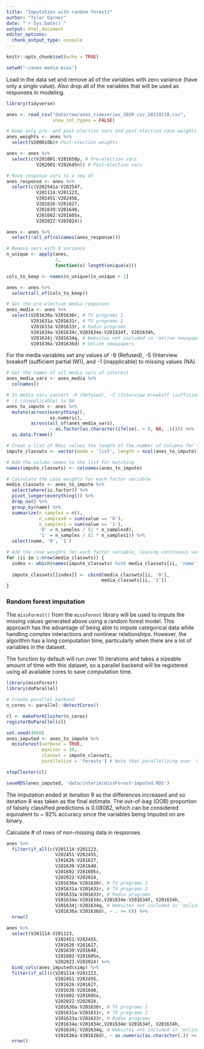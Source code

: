 ```yaml
---
title: "Imputation with random forests"
author: "Tyler Garner"
date: "`r Sys.Date()`"
output: html_document
editor_options: 
  chunk_output_type: console
---
```


```r
knitr::opts_chunk$set(echo = TRUE)

setwd("~/anes-media-bias")
```

Load in the data set and remove all of the variables with zero variance (have only a single value).  Also drop all of the variables that will be used as responses in modeling.

```r
library(tidyverse)

anes <- read_csv("data/raw/anes_timeseries_2020_csv_20220210.csv",
                 show_col_types = FALSE)

# Keep only pre- and post-election vars and post-election case weights
anes_weights <- anes %>%
  select(V200010b)# Post-election weights

anes <- anes %>%
  select(c(V201001:V201658p, # Pre-election vars
           V202001:V202645n)) # Post-election vars

# Move response vars to a new df
anes_response <- anes %>%
  select(c(V202541a:V202547,
           V201114:V201123,
           V202451:V202456,
           V201626:V201627,
           V201639:V201640,
           V201602:V201605x,
           V202022:V202024))

anes <- anes %>%
  select(!all_of(colnames(anes_response)))

# Remove vars with 0 variance
n_unique <- apply(anes,
                  2,
                  function(x) length(unique(x)))

cols_to_keep <- names(n_unique)[n_unique > 1]

anes <- anes %>%
  select(all_of(cols_to_keep))

# Get the pre-election media responses
anes_media <- anes %>%
  select(V201630a:V201630r, # TV programs 1
         V201631a:V201631r, # TV programs 2
         V201633a:V201633r, # Radio programs
         V201634a:V201634c,V201634e:V201634f, V201634h,
         V201634j:V201634q, # Websites not included in 'online newspapers'
         V201636a:V201636d) # Online newspapers
```

For the media variables set any values of -9 (Refused), -5 (Interview breakoff (sufficient partial IW)), and -1 (inapplicable) to missing values (NA).

```r
# Get the names of all media vars of interest
anes_media_vars <- anes_media %>%
  colnames()

# In media vars convert -9 (Refused), -5 (Interview breakoff (sufficient partial IW)), and
# -1 (inapplicable) to NA
anes_to_impute <- anes %>%
  mutate(across(everything(),
                as.numeric),
         across(all_of(anes_media_vars),
                ~ as.factor(as.character(ifelse(. < 0, NA, .))))) %>%
  as.data.frame()
```

```r
# Creat a list of NULL values the length of the number of columns for the imputation dataset
impute_classwts <- vector(mode = 'list', length = ncol(anes_to_impute))

# Add the column names to the list for matching
names(impute_classwts) <- colnames(anes_to_impute)

# Calculate the case weights for each factor variable
media_classwts <- anes_to_impute %>%
  select(where(is.factor)) %>%
  pivot_longer(everything()) %>%
  drop_na() %>%
  group_by(name) %>%
  summarize(n_samples = n(),
            n_samples0 = sum(value == '0'),
            n_samples1 = sum(value == '1'),
            '0' = n_samples / (2 * n_samples0),
            '1' = n_samples / (2 * n_samples1)) %>%
  select(name, '0', '1')

# Add the case weights for each factor variable, leaving continuous variables as NULL
for (ii in 1:nrow(media_classwts)) {
  index <- which(names(impute_classwts) %in% media_classwts[ii, 'name'])
  
  impute_classwts[[index]] <- cbind(media_classwts[ii, '0'], 
                                   media_classwts[ii, '1'])
}
```


### Random forest imputation

The `missForest()` from the `missForest` library will be used to impute the missing values generated above using a random forest model. This approach has the advantage of being able to impute categorical data while handling complex interactions and nonlinear relationships. However, the algorithm has a long computation time, particularly when there are a lot of variables in the dataset.

The function by default will run over 10 iterations and takes a sizeable amount of time with this dataset, so a parallel backend will be registered using all available cores to save computation time.

```r
library(missForest)
library(doParallel)

# Create parallel backend
n_cores <- parallel::detectCores()

cl <- makeForkCluster(n_cores)
registerDoParallel(cl)

set.seed(4960)
anes_imputed <- anes_to_impute %>%
  missForest(verbose = TRUE,
             maxiter = 10,
             classwt = impute_classwts,
             parallelize = 'forests') # Note that parallelizing over 'variables' will cause errors

stopCluster(cl)

saveRDS(anes_imputed, 'data/interim/missForest-imputed.RDS')
```

The imputation ended at iteration 9 as the differences increased and so iteration 8 was taken as the final estimate.
The out-of-bag (OOB) proportion of falsely classified predictions is 0.08082, which can be considered equivalent to ~ 92% accuracy since the variables being imputed on are binary.

Calculate # of rows of non-missing data in responses

```r
anes %>%
  filter(if_all(c(V201114:V201123,
                  V202451:V202455,
                  V201626:V201627,
                  V201639:V201640,
                  V201602:V201605x,
                  V202022:V202024,
                  V201630a:V201630r, # TV programs 1
                  V201631a:V201631r, # TV programs 2
                  V201633a:V201633r, # Radio programs
                  V201634a:V201634c,V201634e:V201634f, V201634h,
                  V201634j:V201634q, # Websites not included in 'online newspapers'
                  V201636a:V201636d), ~ . >= 0)) %>%
  nrow()

anes %>%
  select(V201114:V201123,
                  V202451:V202455,
                  V201626:V201627,
                  V201639:V201640,
                  V201602:V201605x,
                  V202022:V202024) %>%
  bind_cols(anes_imputed$ximp) %>%
  filter(if_all(c(V201114:V201123,
                  V202451:V202455,
                  V201626:V201627,
                  V201639:V201640,
                  V201602:V201605x,
                  V202022:V202024,
                  V201630a:V201630r, # TV programs 1
                  V201631a:V201631r, # TV programs 2
                  V201633a:V201633r, # Radio programs
                  V201634a:V201634c,V201634e:V201634f, V201634h,
                  V201634j:V201634q, # Websites not included in 'online newspapers'
                  V201636a:V201636d), ~ as.numeric(as.character(.)) >= 0)) %>%
  nrow()
```



